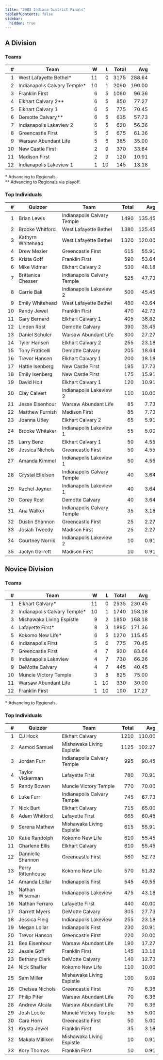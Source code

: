 ```yaml
---
title: "2003 Indiana District Finals"
tableOfContents: false
sidebar:
  hidden: true
---
```


## A Division

### Teams

|    # | Team                         |    W |    L | Total |    Avg |
| ---: | ---------------------------- | ---: | ---: | ----: | -----: |
|    1 | West Lafayette Bethel*       |   11 |    0 |  3175 | 288.64 |
|    2 | Indianapolis Calvary Temple* |   10 |    1 |  2090 | 190.00 |
|    3 | Franklin First               |    6 |    5 |  1060 |  96.36 |
|    4 | Elkhart Calvary 2**          |    6 |    5 |   850 |  77.27 |
|    5 | Elkhart Calvary 1            |    6 |    5 |   775 |  70.45 |
|    6 | Demotte Calvary**            |    6 |    5 |   635 |  57.73 |
|    7 | Indianapolis Lakeview 2      |    6 |    5 |   620 |  56.36 |
|    8 | Greencastle First            |    5 |    6 |   675 |  61.36 |
|    9 | Warsaw Abundant Life         |    5 |    6 |   385 |  35.00 |
|   10 | New Castle First             |    2 |    9 |   370 |  33.64 |
|   11 | Madison First                |    2 |    9 |   120 |  10.91 |
|   12 | Indianapolis Lakeview 1      |    1 |   10 |   145 |  13.18 |

\* Advancing to Regionals.\
\*\* Advancing to Regionals via playoff.

### Top Individuals

|    # | Quizzer            | Team                        | Total |    Avg |
| ---: | ------------------ | --------------------------- | ----: | -----: |
|    1 | Brian Lewis        | Indianapolis Calvary Temple |  1490 | 135.45 |
|    2 | Brooke Whitford    | West Lafayette Bethel       |  1380 | 125.45 |
|    3 | Kathyrn Whitehead  | West Lafayette Bethel       |  1320 | 120.00 |
|    4 | Drew Mezier        | Greencastle First           |   615 |  55.91 |
|    5 | Krista Goff        | Franklin First              |   590 |  53.64 |
|    6 | Mike Vidmar        | Elkhart Calvary 2           |   530 |  48.18 |
|    7 | Brittanica Chesser | Indianapolis Calvary Temple |   525 |  47.73 |
|    8 | Carrie Ball        | Indianapolis Lakeview 2     |   500 |  45.45 |
|    9 | Emily Whitehead    | West Lafayette Bethel       |   480 |  43.64 |
|   10 | Randy Jewel        | Franklin First              |   470 |  42.73 |
|   11 | Gary Bernard       | Elkhart Calvary 1           |   405 |  36.82 |
|   12 | Linden Rost        | Demotte Calvary             |   390 |  35.45 |
|   13 | Daniel Schuler     | Warsaw Abundant Life        |   300 |  27.27 |
|   14 | Tyler Hansen       | Elkhart Calvary 2           |   255 |  23.18 |
|   15 | Tony Fraticelli    | Demotte Calvary             |   205 |  18.64 |
|   16 | Trevor Hansen      | Elkhart Calvary 1           |   200 |  18.18 |
|   17 | Hattie Isenberg    | New Castle First            |   195 |  17.73 |
|   18 | Emily Isenberg     | New Castle First            |   175 |  15.91 |
|   19 | David Holt         | Elkhart Calvary 1           |   120 |  10.91 |
|   20 | Clay Calvert       | Indianapolis Lakeview 2     |   110 |  10.00 |
|   21 | Jesse Eisenhour    | Warsaw Abundant Life        |    85 |   7.73 |
|   22 | Matthew Furnish    | Madison First               |    85 |   7.73 |
|   23 | Joanna Utley       | Elkhart Calvary 2           |    65 |   5.91 |
|   24 | Brooke Whitaker    | Indianapolis Lakeview 1     |    55 |   5.00 |
|   25 | Larry Benz         | Elkhart Calvary 1           |    50 |   4.55 |
|   26 | Jessica Nichols    | Greencastle First           |    50 |   4.55 |
|   27 | Amanda Kimmel      | Indianapolis Lakeview 1     |    50 |   4.55 |
|   28 | Crystal Ellefson   | Indianapolis Calvary Temple |    40 |   3.64 |
|   29 | Rachel Joyner      | Indianapolis Lakeview 1     |    40 |   3.64 |
|   30 | Corey Rost         | Demotte Calvary             |    40 |   3.64 |
|   31 | Ana Walker         | Indianapolis Calvary Temple |    35 |   3.18 |
|   32 | Dustin Shannon     | Greencastle First           |    25 |   2.27 |
|   33 | Josiah Tweedy      | Madison First               |    25 |   2.27 |
|   34 | Courtney Norrik    | Indianapolis Lakeview 2     |    10 |   0.91 |
|   35 | Jaclyn Garrett     | Madison First               |    10 |   0.91 |

## Novice Division

### Teams

|    # | Team                         |    W |    L | Total |    Avg |
| ---: | ---------------------------- | ---: | ---: | ----: | -----: |
|    1 | Elkhart Calvary*             |   11 |    0 |  2535 | 230.45 |
|    2 | Indianapolis Calvary Temple* |   10 |    1 |  1740 | 158.18 |
|    3 | Mishawaka Living Espistle    |    9 |    2 |  1850 | 168.18 |
|    4 | Lafayette First*             |    8 |    3 |  1885 | 171.36 |
|    5 | Kokomo New Life*             |    6 |    5 |  1270 | 115.45 |
|    6 | Indianapolis First           |    5 |    6 |   775 |  70.45 |
|    7 | Greencastle First            |    4 |    7 |   920 |  83.64 |
|    8 | Indianapolis Lakeview        |    4 |    7 |   730 |  66.36 |
|    9 | DeMotte Calvary              |    4 |    7 |   445 |  40.45 |
|   10 | Muncie Victory Temple        |    3 |    8 |   825 |  75.00 |
|   11 | Warsaw Abundant Life         |    1 |   10 |   330 |  30.00 |
|   12 | Franklin First               |    1 |   10 |   190 |  17.27 |

\* Advancing to Regionals.

### Top Individuals

|    # | Quizzer           | Team                        | Total |    Avg |
| ---: | ----------------- | --------------------------- | ----: | -----: |
|    1 | CJ Hock           | Elkhart Calvary             |  1210 | 110.00 |
|    2 | Aamod Samuel      | Mishawaka Living Espistle   |  1125 | 102.27 |
|    3 | Jordan Furr       | Indianapolis Calvary Temple |   995 |  90.45 |
|    4 | Taylor Vickerman  | Lafayette First             |   780 |  70.91 |
|    5 | Randy Bowen       | Muncie Victory Temple       |   770 |  70.00 |
|    6 | Luke Furr         | Indianapolis Calvary Temple |   745 |  67.73 |
|    7 | Nick Burt         | Elkhart Calvary             |   715 |  65.00 |
|    8 | Adam Whitford     | Lafayette First             |   665 |  60.45 |
|    9 | Serena Mathew     | Mishawaka Living Espistle   |   615 |  55.91 |
|   10 | Katie Randolph    | Kokomo New Life             |   610 |  55.45 |
|   11 | Charlene Ellis    | Elkhart Calvary             |   610 |  55.45 |
|   12 | Dannielle Shannon | Greencastle First           |   580 |  52.73 |
|   13 | Perry Rittenhouse | Kokomo New Life             |   570 |  51.82 |
|   14 | Amanda Lollar     | Indianapolis First          |   545 |  49.55 |
|   15 | Nathan Wiseman    | Indianapolis Lakeview       |   475 |  43.18 |
|   16 | Nathan Ferraro    | Lafayette First             |   440 |  40.00 |
|   17 | Garrett Myers     | DeMotte Calvary             |   305 |  27.73 |
|   18 | Jessica Fleig     | Indianapolis Lakeview       |   255 |  23.18 |
|   19 | Megan Lollar      | Indianapolis First          |   230 |  20.91 |
|   20 | Trevor Hanson     | Greencastle First           |   220 |  20.00 |
|   21 | Bea Eisenhour     | Warsaw Abundant Life        |   190 |  17.27 |
|   22 | Jessie Goff       | Franklin First              |   145 |  13.18 |
|   23 | Bethany Clark     | DeMotte Calvary             |   140 |  12.73 |
|   24 | Nick Shaffer      | Kokomo New Life             |   110 |  10.00 |
|   25 | Sam Miller        | Mishawaka Living Espistle   |   100 |   9.09 |
|   26 | Chelsea Nichols   | Greencastle First           |    70 |   6.36 |
|   27 | Philip Pifer      | Warsaw Abundant Life        |    70 |   6.36 |
|   28 | Andrew Alcala     | Warsaw Abundant Life        |    70 |   6.36 |
|   29 | Josh Locke        | Muncie Victory Temple       |    55 |   5.00 |
|   30 | Cara Horn         | Greencastle First           |    50 |   5.00 |
|   31 | Krysta Jewel      | Franklin First              |    35 |   3.18 |
|   32 | Makala Milliken   | Mishawaka Living Espistle   |    10 |   0.91 |
|   33 | Kory Thomas       | Franklin First              |    10 |   0.91 |

